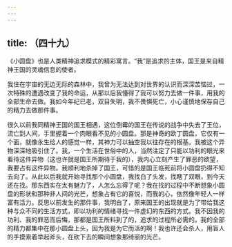 ```yaml
---
---
---
```

title: （四十九）
---




《小圆盘》也是人类精神追求模式的精彩寓言。“我”是追求的主体，国王是来自精神王国的灵魂信息的使者。

我住在宇宙的无边无际的森林中，我曾为无法达到对世界的认识而深深苦恼过，一次特殊的遭遇改变了我的命运，从那以后我懂得了我可以努力去做一件事，用我的全部生命去做。我如今年纪已老，双目失明，我不畏惧死亡，小心谨慎地保存自己的精力去做那件事。

很久以前我同精神王国的国王相遇，这位倒霉的国王在传说的战争中失去了王位，流亡到人间，手里握着一个肉眼看不见的小圆盘。那是神奇的欧丁圆盘，它仅有一个面，就像永生给人的感觉一样，其神力可以抽空我以往存在的根基。我被这个异物深深地吸引住了。我，一个生活在世俗中的人，当然注定了只能以功利的眼光来看待这件异物（这也许就是国王所期待于我的），我内心立刻产生了罪恶的欲望，我要占有这件异物。我顺利地杀掉了国王，可惜的是国王临死前将小圆盘扔得不知去向了。从此以后我就开始寻找那个小圆盘，我找白了头发，找瞎了双眼，到今天还在找。那东西实在太有魅力了，人怎么忘得了呢？我在找的过程中不断想象小圆盘的形状和那种非人间的光芒，想象占有它的喜悦，而我的心，依然像年轻人一样富有活力。反思以前发生的那件事，我明白了，原来国王的出现就是为了带给我这种与众不同的生活方式，即以功利的情绪寻找一件虚幻的东西的方式。我不因我的功利、我的罪恶而后悔，那都是国王所料到了的，追求的过程所必需的。我的全部的精力都集中在那小圆盘上头，因为我是为它而活的啊！我也许还会杀人，用盲人的手摸索着举起斧头，在砍下去的瞬间想象那绮丽的光芒。